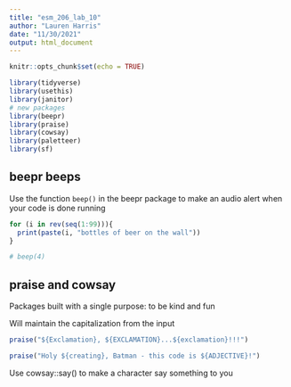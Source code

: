 ```yaml
---
title: "esm_206_lab_10"
author: "Lauren Harris"
date: "11/30/2021"
output: html_document
---
```


```r
knitr::opts_chunk$set(echo = TRUE)

library(tidyverse)
library(usethis)
library(janitor)
# new packages
library(beepr)
library(praise)
library(cowsay)
library(paletteer)
library(sf)
```

## beepr beeps

Use the function `beep()` in the beepr package to make an audio alert when your code is done running

```r
for (i in rev(seq(1:99))){
  print(paste(i, "bottles of beer on the wall"))
}

# beep(4)
```

##  praise and cowsay

Packages built with a single purpose: to be kind and fun

Will maintain the capitalization from the input

```r
praise("${Exclamation}, ${EXCLAMATION}...${exclamation}!!!")

praise("Holy ${creating}, Batman - this code is ${ADJECTIVE}!")
```

Use cowsay::say() to make a character say something to you

```r

```

